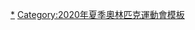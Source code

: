 {{Navbox
| name       = 2020年夏季奧林匹克運動會申辦
| title      = [[2020年夏季奧林匹克運動會]]申辦
|listclass = hlist
| titlestyle = background:#BFD7FF
| groupstyle = background:#BFD7FF
| abovestyle = background:#BFD7FF
| belowstyle = background:#BFD7FF
| state      = autocollapse

| above      = 於[[阿根廷]][[布宜諾斯艾利斯]]召開的第125次IOC會議決定

| image      = 

| group1     = 主辦城市
| list1      = [[東京申辦2020年夏季奧運會計劃|東京]]
| group2     = 候選城市
| list2      = 
* [[伊斯坦布尔申办2020年夏季奥运会计划|伊斯坦堡]]
* [[馬德里申辦2020年夏季奧運會計劃|馬德里]]
| group3     = 申辦城市
| list3      =
* [[巴庫申辦2020年夏季奧運會計劃|巴庫]]
* [[多哈申辦2020年夏季奧運會計劃|多哈]]
| group4     = 取消申辦
|list4      =
* [[羅馬申辦2020年夏季奧運會計劃|羅馬]]
}}<noinclude>
[[Category:2020年夏季奧林匹克運動會申辦|*]]
[[Category:2020年夏季奧林匹克運動會模板]]
</noinclude>